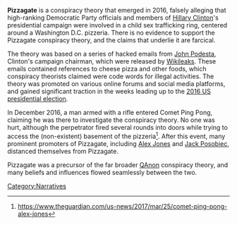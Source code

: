 '''Pizzagate''' is a conspiracy theory that emerged in 2016, falsely alleging that high-ranking Democratic Party officials and members of [[Hillary Clinton]]'s presidential campaign were involved in a child sex trafficking ring, centered around a Washington D.C. pizzeria. There is no evidence to support the Pizzagate conspiracy theory, and the claims that underlie it are farcical.

The theory was based on a series of hacked emails from [[John Podesta]], Clinton's campaign chairman, which were released by [[Wikileaks]]. These emails contained references to cheese pizza and other foods, which conspiracy theorists claimed were code words for illegal activities. The theory was promoted on various online forums and social media platforms, and gained significant traction in the weeks leading up to the [[2016 US presidential election]].

In December 2016, a man armed with a rifle entered Comet Ping Pong, claiming he was there to investigate the conspiracy theory. No one was hurt, although the perpetrator fired several rounds into doors while trying to access the (non-existent) basement of the pizzeria<ref>https://www.theguardian.com/us-news/2017/mar/25/comet-ping-pong-alex-jones</ref>. After this event, many prominent promoters of Pizzagate, including [[Alex Jones]] and [[Jack Posobiec]], distanced themselves from Pizzagate.

Pizzagate was a precursor of the far broader [[QAnon]] conspiracy theory, and many beliefs and influences flowed seamlessly between the two.
[[Category:Narratives]]
